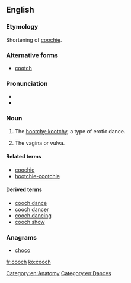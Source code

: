 ==English==

===Etymology===
Shortening of [[coochie]].

===Alternative forms===
* [[cootch]]

===Pronunciation===
* {{IPA|/kuːtʃ/|lang=en}}
* {{rhymes|uːtʃ|lang=en}}

===Noun===
{{en-noun|es}}

# {{context|US|obsolete|lang=en}} The [[hootchy-kootchy]], a type of erotic dance.
# {{context|chiefly US|slang|lang=en}} The vagina or vulva.

====Related terms====
* [[coochie]]
* [[hootchie-cootchie]]

====Derived terms====
* [[cooch dance]]
* [[cooch dancer]]
* [[cooch dancing]]
* [[cooch show]]

===Anagrams===
* [[choco#English|choco]]

[[Category:en:Anatomy]]
[[Category:en:Dances]]

[[fr:cooch]]
[[ko:cooch]]